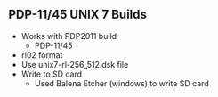 == PDP-11/45 UNIX 7 Builds ==

* Works with PDP2011 build
** PDP-11/45
* rl02 format
* Use unix7-rl-256_512.dsk file
* Write to SD card
** Used Balena Etcher (windows) to write SD card
